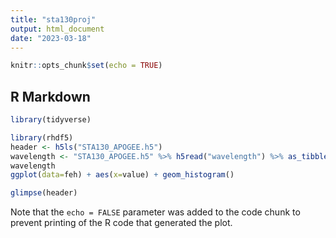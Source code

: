 ---
title: "sta130proj"
output: html_document
date: "2023-03-18"
---

```{r setup, include=FALSE}
knitr::opts_chunk$set(echo = TRUE)
```

## R Markdown


```{r cars}
library(tidyverse)
```
```{r}
library(rhdf5)
header <- h5ls("STA130_APOGEE.h5")
wavelength <- "STA130_APOGEE.h5" %>% h5read("wavelength") %>% as_tibble()
wavelength
ggplot(data=feh) + aes(x=value) + geom_histogram()
```

```{r}
glimpse(header)
```

Note that the `echo = FALSE` parameter was added to the code chunk to prevent printing of the R code that generated the plot.

